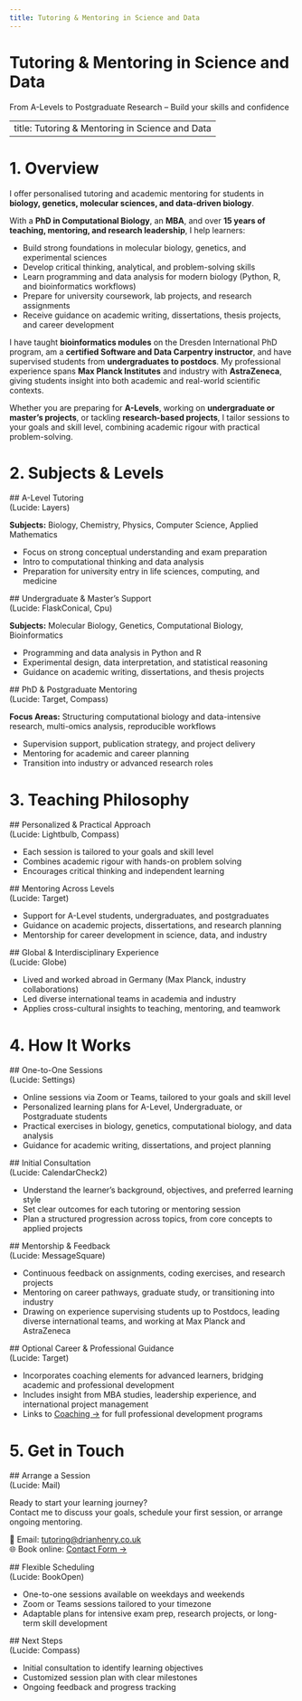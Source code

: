 ```yaml
---
title: Tutoring & Mentoring in Science and Data
---
```


<!-- Hero Section -->
<div class="parallax light-overlay" style="background-image: url('images/hero-tutoring.jpg'); --overlay-opacity: 0.35;">
  <div class="overlay">
   <h1>Tutoring & Mentoring in Science and Data</h1>
   <p>From A-Levels to Postgraduate Research – Build your skills and confidence</p>
  </div>
</div>

---
title: Tutoring & Mentoring in Science and Data
---

# 1. Overview

<div class="service-card card">
I offer personalised tutoring and academic mentoring for students in **biology, genetics, molecular sciences, and data-driven biology**.

With a **PhD in Computational Biology**, an **MBA**, and over **15 years of teaching, mentoring, and research leadership**, I help learners:

- Build strong foundations in molecular biology, genetics, and experimental sciences
- Develop critical thinking, analytical, and problem-solving skills
- Learn programming and data analysis for modern biology (Python, R, and bioinformatics workflows)
- Prepare for university coursework, lab projects, and research assignments
- Receive guidance on academic writing, dissertations, thesis projects, and career development

I have taught **bioinformatics modules** on the Dresden International PhD program, am a **certified Software and Data Carpentry instructor**, and have supervised students from **undergraduates to postdocs**. My professional experience spans **Max Planck Institutes** and industry with **AstraZeneca**, giving students insight into both academic and real-world scientific contexts.

Whether you are preparing for **A-Levels**, working on **undergraduate or master’s projects**, or tackling **research-based projects**, I tailor sessions to your goals and skill level, combining academic rigour with practical problem-solving.
</div>

# 2. Subjects & Levels

<div class="card-grid">
  <div class="service-card card">
  ## A-Level Tutoring  
  (Lucide: Layers)

  **Subjects:** Biology, Chemistry, Physics, Computer Science, Applied Mathematics

  - Focus on strong conceptual understanding and exam preparation
  - Intro to computational thinking and data analysis
  - Preparation for university entry in life sciences, computing, and medicine
  </div>

  <div class="service-card card">
  ## Undergraduate & Master’s Support  
  (Lucide: FlaskConical, Cpu)

  **Subjects:** Molecular Biology, Genetics, Computational Biology, Bioinformatics

  - Programming and data analysis in Python and R
  - Experimental design, data interpretation, and statistical reasoning
  - Guidance on academic writing, dissertations, and thesis projects
  </div>

  <div class="service-card card">
  ## PhD & Postgraduate Mentoring  
  (Lucide: Target, Compass)

  **Focus Areas:** Structuring computational biology and data-intensive research, multi-omics analysis, reproducible workflows

  - Supervision support, publication strategy, and project delivery
  - Mentoring for academic and career planning
  - Transition into industry or advanced research roles
  </div>
</div>

# 3. Teaching Philosophy

<div class="card-grid">
  <div class="service-card card">
  ## Personalized & Practical Approach  
  (Lucide: Lightbulb, Compass)

  - Each session is tailored to your goals and skill level
  - Combines academic rigour with hands-on problem solving
  - Encourages critical thinking and independent learning
  </div>

  <div class="service-card card">
  ## Mentoring Across Levels  
  (Lucide: Target)

  - Support for A-Level students, undergraduates, and postgraduates
  - Guidance on academic projects, dissertations, and research planning
  - Mentorship for career development in science, data, and industry
  </div>

  <div class="service-card card">
  ## Global & Interdisciplinary Experience  
  (Lucide: Globe)

  - Lived and worked abroad in Germany (Max Planck, industry collaborations)
  - Led diverse international teams in academia and industry
  - Applies cross-cultural insights to teaching, mentoring, and teamwork
  </div>
</div>

# 4. How It Works

<div class="card-grid">
  <div class="service-card card">
  ## One-to-One Sessions  
  (Lucide: Settings)

  - Online sessions via Zoom or Teams, tailored to your goals and skill level
  - Personalized learning plans for A-Level, Undergraduate, or Postgraduate students
  - Practical exercises in biology, genetics, computational biology, and data analysis
  - Guidance for academic writing, dissertations, and project planning
  </div>

  <div class="service-card card">
  ## Initial Consultation  
  (Lucide: CalendarCheck2)

  - Understand the learner’s background, objectives, and preferred learning style
  - Set clear outcomes for each tutoring or mentoring session
  - Plan a structured progression across topics, from core concepts to applied projects
  </div>

  <div class="service-card card">
  ## Mentorship & Feedback  
  (Lucide: MessageSquare)

  - Continuous feedback on assignments, coding exercises, and research projects
  - Mentoring on career pathways, graduate study, or transitioning into industry
  - Drawing on experience supervising students up to Postdocs, leading diverse international teams, and working at Max Planck and AstraZeneca
  </div>

  <div class="service-card card">
  ## Optional Career & Professional Guidance  
  (Lucide: Target)

  - Incorporates coaching elements for advanced learners, bridging academic and professional development
  - Includes insight from MBA studies, leadership experience, and international project management
  - Links to [Coaching →](https://coaching.drianhenry.co.uk) for full professional development programs
  </div>
</div>

# 5. Get in Touch

<div class="card-grid">
  <div class="service-card card">
  ## Arrange a Session  
  (Lucide: Mail)

  Ready to start your learning journey?  
  Contact me to discuss your goals, schedule your first session, or arrange ongoing mentoring.

  📧 Email: [tutoring@drianhenry.co.uk](mailto:tutoring@drianhenry.co.uk)  
  🌐 Book online: [Contact Form →](contact.qmd)
  </div>

  <div class="service-card card">
  ## Flexible Scheduling  
  (Lucide: BookOpen)

  - One-to-one sessions available on weekdays and weekends
  - Zoom or Teams sessions tailored to your timezone
  - Adaptable plans for intensive exam prep, research projects, or long-term skill development
  </div>

  <div class="service-card card">
  ## Next Steps  
  (Lucide: Compass)

  - Initial consultation to identify learning objectives
  - Customized session plan with clear milestones
  - Ongoing feedback and progress tracking
  </div>
</div>
